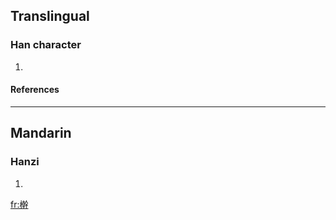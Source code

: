 ==Translingual==
===Han character===
{{Han char|rn=75|rad=木|as=13|sn=17|four=|canj=木十十十 (DJJJ)}}
# {{defn|Han|sort=木13}}
====References====
{{Han ref|kx=0556.200|dkj=15652|dj=0945.350|hdz=21299.100|uh=6A8A|ud=27274}}

----
==Mandarin==
===Hanzi===
{{cmn-hanzi|pin=[[gàn]] (gan4)|wg=kan<sup>4</sup>}}
# {{defn|Mandarin}}

[[fr:檊]]
